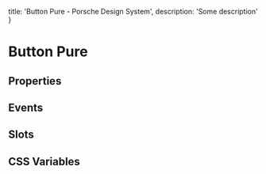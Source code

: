 
  title: 'Button Pure - Porsche Design System',
  description: 'Some description'
}

# Button Pure <ComponentStatus tagName="p-button-pure"></ComponentStatus>

## Properties

<ComponentMetaProps tagName="p-button-pure"></ComponentMetaProps>

## Events

<ComponentMetaEvents tagName="p-button-pure"></ComponentMetaEvents>

## Slots

<ComponentMetaSlots tagName="p-button-pure"></ComponentMetaSlots>

## CSS Variables

<ComponentMetaCssVariables tagName="p-button-pure"></ComponentMetaCssVariables>